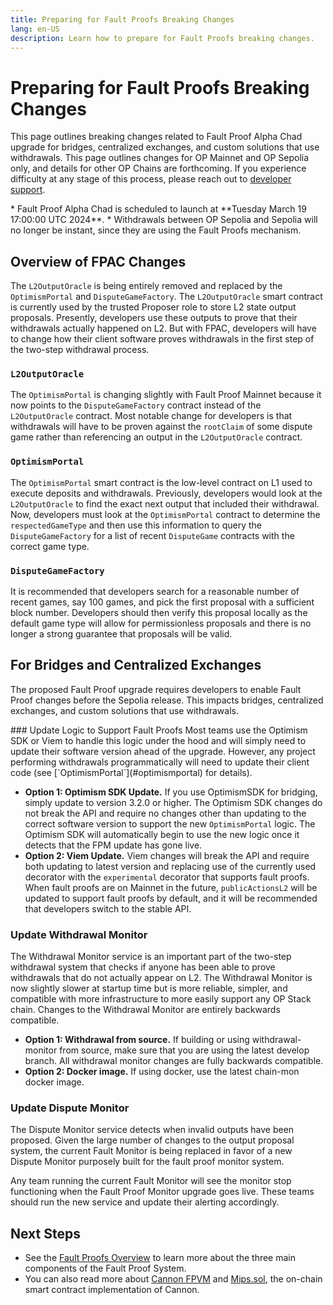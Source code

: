 ```yaml
---
title: Preparing for Fault Proofs Breaking Changes
lang: en-US
description: Learn how to prepare for Fault Proofs breaking changes.
---
```



# Preparing for Fault Proofs Breaking Changes

This page outlines breaking changes related to Fault Proof Alpha Chad upgrade for bridges, centralized exchanges, and custom solutions that use withdrawals. This page outlines changes for OP Mainnet and OP Sepolia only, and details for other OP Chains are forthcoming.
If you experience difficulty at any stage of this process, please reach out to [developer support](https://github.com/ethereum-optimism/developers/discussions).

<Callout type="warning">
  *   Fault Proof Alpha Chad is scheduled to launch at **Tuesday March 19 17:00:00 UTC 2024**.
  *   Withdrawals between OP Sepolia and Sepolia will no longer be instant, since they are using the Fault Proofs mechanism.
</Callout>

## Overview of FPAC Changes

The `L2OutputOracle` is being entirely removed and replaced by the `OptimismPortal` and `DisputeGameFactory`. The `L2OutputOracle` smart contract is currently used by the trusted Proposer role to store L2 state output proposals.
Presently, developers use these outputs to prove that their withdrawals actually happened on L2. But with FPAC, developers will have to change how their client software proves withdrawals in the first step of the two-step withdrawal process.

### `L2OutputOracle`

The `OptimismPortal` is changing slightly with Fault Proof Mainnet because it now points to the `DisputeGameFactory` contract instead of the `L2OutputOracle` contract.
Most notable change for developers is that withdrawals will have to be proven against the `rootClaim` of some dispute game rather than referencing an output in the `L2OutputOracle` contract.

### `OptimismPortal`

The `OptimismPortal` smart contract is the low-level contract on L1 used to execute deposits and withdrawals.
Previously, developers would look at the `L2OutputOracle` to find the exact next output that included their withdrawal.
Now, developers must look at the `OptimismPortal` contract to determine the `respectedGameType` and then use this information to query the `DisputeGameFactory` for a list of recent `DisputeGame` contracts with the correct game type.

### `DisputeGameFactory`

It is recommended that developers search for a reasonable number of recent games, say 100 games, and pick the first proposal with a sufficient block number.
Developers should then verify this proposal locally as the default game type will allow for permissionless proposals and there is no longer a strong guarantee that proposals will be valid.

## For Bridges and Centralized Exchanges

The proposed Fault Proof upgrade requires developers to enable Fault Proof changes before the Sepolia release. This impacts bridges, centralized exchanges, and custom solutions that use withdrawals.

<Steps>
  ### Update Logic to Support Fault Proofs

  <Callout type="info">
    Most teams use the Optimism SDK or Viem to handle this logic under the hood and will simply need to update their software version ahead of the upgrade. However, any project performing withdrawals programmatically will need to update their client code (see [`OptimismPortal`](#optimismportal) for details).
  </Callout>

  *   **Option 1: Optimism SDK Update.** If you use OptimismSDK for bridging, simply update to version 3.2.0 or higher.
      The Optimism SDK changes do not break the API and require no changes other than updating to the correct software version to support the new `OptimismPortal` logic. The Optimism SDK will automatically begin to use the new logic once it detects that the FPM update has gone live.
  *   **Option 2: Viem Update.** Viem changes will break the API and require both updating to latest version and replacing use of the currently used decorator with the `experimental` decorator that supports fault proofs. When fault proofs are on Mainnet in the future, `publicActionsL2` will be updated to support fault proofs by default, and it will be recommended that developers switch to the stable API.

  ### Update Withdrawal Monitor

  The Withdrawal Monitor service is an important part of the two-step withdrawal system that checks if anyone has been able to prove withdrawals that do not actually appear on L2.
  The Withdrawal Monitor is now slightly slower at startup time but is more reliable, simpler, and compatible with more infrastructure to more easily support any OP Stack chain.
  Changes to the Withdrawal Monitor are entirely backwards compatible.

  *   **Option 1: Withdrawal from source.** If building or using withdrawal-monitor from source, make sure that you are using the latest develop branch. All withdrawal monitor changes are fully backwards compatible.
  *   **Option 2: Docker image.** If using docker, use the latest chain-mon docker image.

  ### Update Dispute Monitor

  The Dispute Monitor service detects when invalid outputs have been proposed. Given the large number of changes to the output proposal system, the current Fault Monitor is being replaced in favor of a new Dispute Monitor purposely built for the fault proof monitor system.

  <Callout type="warning">
    Any team running the current Fault Monitor will see the monitor stop functioning when the Fault Proof Monitor upgrade goes live. These teams should run the new service and update their alerting accordingly.
  </Callout>
</Steps>

## Next Steps

*   See the [Fault Proofs Overview](/stack/protocol/fault-proofs/overview) to learn more about the three main components of the Fault Proof System.
*   You can also read more about [Cannon FPVM](/stack/protocol/fault-proofs/cannon) and [Mips.sol](/stack/protocol/fault-proofs/mips), the on-chain smart contract implementation of Cannon.
